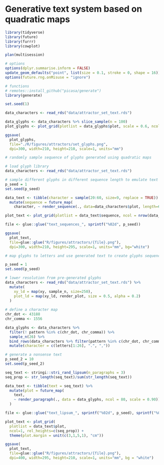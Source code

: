 
# Generative text system based on quadratic maps

```r
library(tidyverse)
library(future)
library(furrr)
library(cowplot)

plan(multisession)

# options
options(dplyr.summarise.inform = FALSE)
update_geom_defaults("point", list(size = 0.1, stroke = 0, shape = 16))
options(future.rng.onMisuse = "ignore")

# functions
# remotes::install_github("picasa/generate")
library(generate)

```


```r
set.seed(1)

data_characters <- read_rds("data/attractor_set_text.rds")

data_glyphs <- data_characters %>% slice_sample(n = 100) 
plot_glyphs <- plot_grid(plotlist = data_glyphs$plot, scale = 0.6, ncol = 10)

ggsave(
  plot_glyphs,
  file="./R/figures/attractors/set_glyphs.png",
  dpi=300, width=210, height=210, scale=1, units="mm")

```


```r
# randomly sample sequence of glyphs generated using quadratic maps

# load glyph library
data_characters <- read_rds("data/attractor_set_text.rds")

# sample different glyphs in different sequence length to emulate text
p_seed = 1
set.seed(p_seed)

data_text <- tibble(character = sample(20:60, size=9, replace = TRUE)) %>% 
  mutate(sequence = future_map(
    character, ~ render_sequence(., data=data_characters$plot, length=60)))

plot_text <- plot_grid(plotlist = data_text$sequence, ncol = nrow(data_text)) 

file <- glue::glue("text_sequences_", sprintf("%02d", p_seed))

ggsave(
  plot_text,
  file=glue::glue("R/figures/attractors/{file}.png"),
  dpi=300, width=210, height=295, scale=1, units="mm", bg="white")

```

```r
# map glyphs to letters and use generated text to create glyphs sequence

p_seed = 1
set.seed(p_seed)

# lower resolution from pre-generated glyphs 
data_characters <- read_rds("data/attractor_set_text.rds") %>% 
  mutate(
    xy_ld = map(xy, sample_n, size=250),
    plot_ld = map(xy_ld, render_plot, size = 0.5, alpha = 0.2)
  )
  
# define a character map
chr_dot <- 43188
chr_comma <- 1556

data_glyphs <- data_characters %>% 
  filter(! pattern %in% c(chr_dot, chr_comma)) %>% 
  sample_n(26) %>% 
  bind_rows(data_characters %>% filter(pattern %in% c(chr_dot, chr_comma))) %>%
  mutate(character = c(letters[1:26], ".", ","))

# generate a nonsense text
p_seed_2 = 10
set.seed(p_seed_2)

seq_text <- stringi::stri_rand_lipsum(n_paragraphs = 3)
seq_prop <- str_length(seq_text)/sum(str_length(seq_text))

data_text <- tibble(text = seq_text) %>% 
  mutate(plot = future_map(
    text,
    ~ render_paragraph(., data = data_glyphs, ncol = 80, scale = 0.90))
  )

file <- glue::glue("text_lipsum_", sprintf("%02d", p_seed), sprintf("%02d", p_seed_2))

plot_text <- plot_grid(
  plotlist = data_text$plot,
  ncol=1, rel_heights=c(seq_prop)) +
  theme(plot.margin = unit(c(3,1,5,1), "cm")) 

ggsave(
  plot_text,
  file=glue::glue("R/figures/attractors/{file}.png"),
  dpi=400, width=295, height=210, scale=1, units="mm", bg = "white")

```


